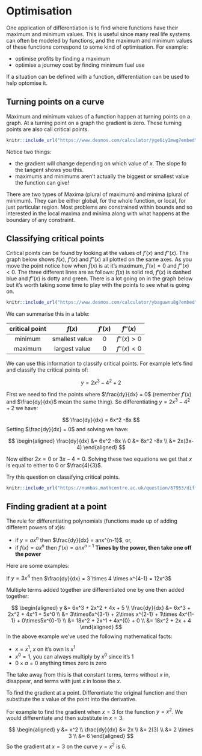 # Optimisation

One application of differentiation is to find where functions have their maximum and minimum values. This is useful since many real life systems can often be modeled by functions, and the maximum and minimum values of these functions correspond to some kind of optimisation. For example:

* optimise profits by finding a maximum
* optimise a journey cost by finding minimum fuel use

If a situation can be defined with a function, differentiation can be used to help optomise it.

## Turning points on a curve

Maximum and minimum values of a function happen at turning points on a graph. At a turning point on a graph the gradient is zero. These turning points are also call critical points.

```r
knitr::include_url("https://www.desmos.com/calculator/yge6iy1mwg?embed")
```

Notice two things:

* the gradient will change depending on which value of $x$. The slope fo the tangent shows you this.
* maximums and minimums aren't actually the biggest or smallest value the function can give!

There are two types of Maxima (plural of maximum) and minima (plural of minimum). They can be either global, for the whole function, or local, for just particular region. Most problems are constrained within bounds and so interested in the local maxima and minima along with what happens at the boundary of any constraint.

## Classifying critical points

Critical points can be found by looking at the values of  $f'(x)$ and $f''(x)$. The graph below shows $f(x)$, $f'(x)$ and $f''(x)$ all plotted on the same axes. As you move the point notice how when $f(x)$ is at it's maximum,  $f'(x) = 0$ and $f''(x) < 0$. The three different lines are as follows: $f(x)$ is solid red, $f'(x)$ is dashed blue and $f''(x)$ is dotty and green. There is a lot going on in the graph below but it's worth taking some time to play with the points to see what is going on.

```r
knitr::include_url("https://www.desmos.com/calculator/ybaguwnu8g?embed")
```

We can summarise this in a table:

:::{.callout-note}
| critical point | $f(x)$ | $f'(x)$ | $f''(x)$ |
|:--:|:--:|:--:|:--:|
| minimum | smallest value | $0$ | $f''(x) > 0$ |
| maximum | largest value | $0$ | $f''(x) < 0$ |
:::

We can use this information to classify critical points. For example let's find and classify the critical points of:

$$
y=2x^3 - 4^2 + 2
$$

First we need to find the points where $\frac{dy}{dx} = 0$ (remember $f'(x)$ and  $\frac{dy}{dx}$ mean the same thing). So differentiating $y=2x^3 - 4^2 + 2$ we have:

$$
\frac{dy}{dx} = 6x^2 -8x
$$
Setting $\frac{dy}{dx} = 0$ and solving we have:

$$
\begin{aligned} \frac{dy}{dx} &= 6x^2 -8x \\
0 &= 6x^2 -8x \\
&= 2x(3x-4)
\end{aligned}
$$

Now either $2x=0$ or $3x-4 =0$. Solving these two equations we get that $x$ is equal to either to $0$ or $\frac{4}{3}$.

Try this question on classifying critical points.

```r
knitr::include_url("https://numbas.mathcentre.ac.uk/question/67953/differentiation-stationary-points-and-their-nature-1/embed/", height="500px")
```

## Finding gradient at a point

The rule for differentiating polynomials (functions made up of adding different powers of $x$)is:

:::{.callout-note}
* if $y=ax^n$ then $\frac{dy}{dx} = anx^{n-1}$, or,
* if $f(x)=ax^n$ then $f'(x) = anx^{n-1}$
**Times by the power, then take one off the power**
:::


Here are some examples:

If $y = 3x^4$ then $\frac{dy}{dx} = 3 \times 4 \times x^{4-1} = 12x^3$

Multiple terms added together are differentiated one by one then added together:

$$
\begin{aligned} y &= 6x^3 + 2x^2 + 4x + 5 \\
\frac{dy}{dx} &= 6x^3 + 2x^2 + 4x^1 + 5x^0 \\
&= 3\times6x^{3-1} + 2\times x^{2-1} + 1\times 4x^{1-1} + 0\times5x^{0-1} \\
&= 18x^2 + 2x^1 + 4x^{0} + 0 \\
&= 18x^2 + 2x + 4
\end{aligned}
$$
In the above example we've used the following mathematical facts:

* $x=x^1$, $x$ on it's own is $x^1$
* $x^0=1$, you can always multiply by $x^0$ since it's $1$
* $0 \times a = 0$ anything times zero is zero

The take away from this is that constant terms, terms without $x$ in, disappear, and terms with just $x$ in loose the $x$.


To find the gradient at a point. Differentiate the original function and then substitute the $x$ value of the point into the derivative. 

For example to find the gradient when $x=3$ for the function $y=x^2$. We would differentiate and then substitute in $x=3$.

$$
\begin{aligned} y &= x^2 \\
\frac{dy}{dx} &= 2x \\
&= 2(3) \\
&= 2 \times 3 \\
&= 6
\end{aligned}
$$
So the gradient at $x=3$ on the curve $y=x^2$ is $6$.
